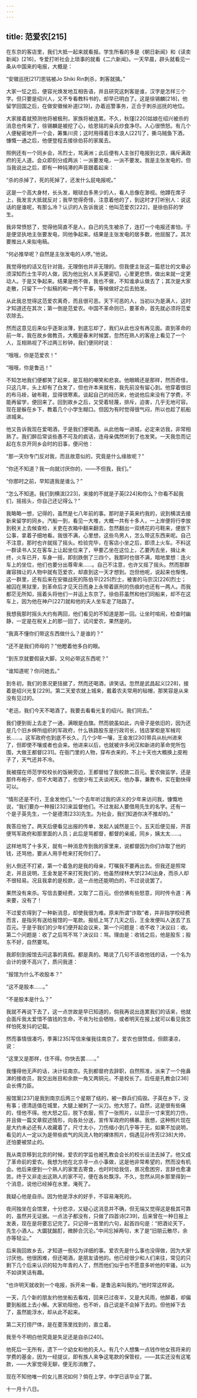 ```yaml
---
---
---
```

title: 范爱农[215]
---




在东京的客店里，我们大抵一起来就看报。学生所看的多是《朝日新闻》和《读卖新闻》[216]，专爱打听社会上琐事的就看《二六新闻》。一天早晨，辟头就看见一条从中国来的电报，大概是：

“安徽巡抚[217]恩铭被Jo Shiki Rin刺杀，刺客就擒。”

大家一怔之后，便容光焕发地互相告语，并且研究这刺客是谁，汉字是怎样三个字。但只要是绍兴人，又不专看教科书的，却早已明白了。这是徐锡麟[218]，他留学回国之后，在做安徽候补道[219]，办着巡警事务，正合于刺杀巡抚的地位。

大家接着就预测他将被极刑，家族将被连累。不久，秋瑾[220]姑娘在绍兴被杀的消息也传来了，徐锡麟是被挖了心，给恩铭的亲兵炒食净尽。人心很愤怒。有几个人便秘密地开一个会，筹集川资；这时用得着日本浪人[221]了，撕乌贼鱼下酒，慷慨一通之后，他便登程去接徐伯荪的家属去。

照例还有一个同乡会，吊烈士，骂满洲；此后便有人主张打电报到北京，痛斥满政府的无人道。会众即刻分成两派：一派要发电，一派不要发。我是主张发电的，但当我说出之后，即有一种钝滞的声音跟着起来：

“杀的杀掉了，死的死掉了，还发什么屁电报呢。”

这是一个高大身材，长头发，眼球白多黑少的人，看人总像在渺视。他蹲在席子上，我发言大抵就反对；我早觉得奇怪，注意着他的了，到这时才打听别人：说这话的是谁呢，有那么冷？认识的人告诉我说：他叫范爱农[222]，是徐伯荪的学生。

我非常愤怒了，觉得他简直不是人，自己的先生被杀了，连打一个电报还害怕，于是便坚执地主张要发电，同他争起来。结果是主张发电的居多数，他屈服了。其次要推出人来拟电稿。

“何必推举呢？自然是主张发电的人啰。”他说。

我觉得他的话又在针对我，无理倒也并非无理的。但我便主张这一篇悲壮的文章必须深知烈士生平的人做，因为他比别人关系更密切，心里更悲愤，做出来就一定更动人。于是又争起来。结果是他不做，我也不做，不知谁承认做去了；其次是大家走散，只留下一个拟稿的和一两个干事，等候做好之后去拍发。

从此我总觉得这范爱农离奇，而且很可恶。天下可恶的人，当初以为是满人，这时才知道还在其次；第一倒是范爱农。中国不革命则已，要革命，首先就必须将范爱农除去。

然而这意见后来似乎逐渐淡薄，到底忘却了，我们从此也没有再见面。直到革命的前一年，我在故乡做教员，大概是春末时候罢，忽然在熟人的客座上看见了一个人，互相熟视了不过两三秒钟，我们便同时说：

“哦哦，你是范爱农！”

“哦哦，你是鲁迅！”

不知怎地我们便都笑了起来，是互相的嘲笑和悲哀。他眼睛还是那样，然而奇怪，只这几年，头上却有了白发了，但也许本来就有，我先前没有留心到。他穿着很旧的布马褂，破布鞋，显得很寒素。谈起自己的经历来，他说他后来没有了学费，不能再留学，便回来了。回到故乡之后，又受着轻蔑，排斥，迫害，几乎无地可容。现在是躲在乡下，教着几个小学生糊口。但因为有时觉得很气闷，所以也趁了航船进城来。

他又告诉我现在爱喝酒，于是我们便喝酒。从此他每一进城，必定来访我，非常相熟了。我们醉后常谈些愚不可及的疯话，连母亲偶然听到了也发笑。一天我忽而记起在东京开同乡会时的旧事，便问他：

“那一天你专门反对我，而且故意似的，究竟是什么缘故呢？”

“你还不知道？我一向就讨厌你的，——不但我，我们。”

“你那时之前，早知道我是谁么？”

“怎么不知道。我们到横滨[223]，来接的不就是子英[224]和你么？你看不起我们，摇摇头，你自己还记得么？”

我略略一想，记得的，虽然是七八年前的事。那时是子英来约我的，说到横滨去接新来留学的同乡。汽船一到，看见一大堆，大概一共有十多人，一上岸便将行李放到税关上去候查检，关吏在衣箱中翻来翻去，忽然翻出一双绣花的弓鞋来，便放下公事，拿着子细地看。我很不满，心里想，这些鸟男人，怎么带这东西来呢。自己不注意，那时也许就摇了摇头。检验完毕，在客店小坐之后，即须上火车。不料这一群读书人又在客车上让起坐位来了，甲要乙坐在这位上，乙要丙去坐，揖让未终，火车已开，车身一摇，即刻跌倒了三四个。我那时也很不满，暗地里想：连火车上的坐位，他们也要分出尊卑来……。自己不注意，也许又摇了摇头。然而那群雍容揖让的人物中就有范爱农，却直到这一天才想到。岂但他呢，说起来也惭愧，这一群里，还有后来在安徽战死的陈伯平[225]烈士，被害的马宗汉[226]烈士；被囚在黑狱里，到革命后才见天日而身上永带着匪刑的伤痕的也还有一两人。而我都茫无所知，摇着头将他们一并运上东京了。徐伯荪虽然和他们同船来，却不在这车上，因为他在神户[227]就和他的夫人坐车走了陆路了。

我想我那时摇头大约有两回，他们看见的不知道是那一回。让坐时喧闹，检查时幽静，一定是在税关上的那一回了，试问爱农，果然是的。

“我真不懂你们带这东西做什么？是谁的？”

“还不是我们师母的？”他瞪着他多白的眼。

“到东京就要假装大脚，又何必带这东西呢？”

“谁知道呢？你问她去。”

到冬初，我们的景况更拮据了，然而还喝酒，讲笑话。忽然是武昌起义[228]，接着是绍兴光复[229]。第二天爱农就上城来，戴着农夫常用的毡帽，那笑容是从来没有见过的。

“老迅，我们今天不喝酒了。我要去看看光复的绍兴。我们同去。”

我们便到街上去走了一通，满眼是白旗。然而貌虽如此，内骨子是依旧的，因为还是几个旧乡绅所组织的军政府，什么铁路股东是行政司长，钱店掌柜是军械司长……。这军政府也到底不长久，几个少年一嚷，王金发[230]带兵从杭州进来了，但即使不嚷或者也会来。他进来以后，也就被许多闲汉和新进的革命党所包围，大做王都督[231]。在衙门里的人物，穿布衣来的，不上十天也大概换上皮袍子了，天气还并不冷。

我被摆在师范学校校长的饭碗旁边，王都督给了我校款二百元。爱农做监学，还是那件布袍子，但不大喝酒了，也很少有工夫谈闲天。他办事，兼教书，实在勤快得可以。

“情形还是不行，王金发他们。”一个去年听过我的讲义的少年来访问我，慷慨地说，“我们要办一种报[232]来监督他们。不过发起人要借用先生的名字。还有一个是子英先生，一个是德清[233]先生。为社会，我们知道你决不推却的。”

我答应他了。两天后便看见出报的传单，发起人诚然是三个。五天后便见报，开首便骂军政府和那里面的人员；此后是骂都督，都督的亲戚，同乡，姨太太……。

这样地骂了十多天，就有一种消息传到我的家里来，说都督因为你们诈取了他的钱，还骂他，要派人用手枪来打死你们了。

别人倒还不打紧，第一个着急的是我的母亲，叮嘱我不要再出去。但我还是照常走，并且说明，王金发是不来打死我们的，他虽然绿林大学[234]出身，而杀人却不很轻易。况且我拿的是校款，这一点他还能明白的，不过说说罢了。

果然没有来杀。写信去要经费，又取了二百元。但仿佛有些怒意，同时传令道：再来要，没有了！

不过爱农得到了一种新消息，却使我很为难。原来所谓“诈取”者，并非指学校经费而言，是指另有送给报馆的一笔款。报纸上骂了几天之后，王金发便叫人送去了五百元。于是乎我们的少年们便开起会议来，第一个问题是：收不收？决议曰：收。第二个问题是：收了之后骂不骂？决议曰：骂。理由是：收钱之后，他是股东；股东不好，自然要骂。

我即刻到报馆去问这事的真假。都是真的。略说了几句不该收他钱的话，一个名为会计的便不高兴了，质问我道：

“报馆为什么不收股本？”

“这不是股本……。”

“不是股本是什么？”

我就不再说下去了，这一点世故是早已知道的，倘我再说出连累我们的话来，他就会面斥我太爱惜不值钱的生命，不肯为社会牺牲，或者明天在报上就可以看见我怎样怕死发抖的记载。

然而事情很凑巧，季茀[235]写信来催我往南京了。爱农也很赞成，但颇凄凉，说：

“这里又是那样，住不得。你快去罢……。”

我懂得他无声的话，决计往南京。先到都督府去辞职，自然照准，派来了一个拖鼻涕的接收员，我交出账目和余款一角又两铜元，不是校长了。后任是孔教会[236]会长傅力臣。

报馆案[237]是我到南京后两三个星期了结的，被一群兵们捣毁。子英在乡下，没有事；德清适值在城里，大腿上被刺了一尖刀。他大怒了。自然，这是很有些痛的，怪他不得。他大怒之后，脱下衣服，照了一张照片，以显示一寸来宽的刀伤，并且做一篇文章叙述情形，向各处分送，宣传军政府的横暴。我想，这种照片现在是大约未必还有人收藏着了，尺寸太小，刀伤缩小到几乎等于无，如果不加说明，看见的人一定以为是带些疯气的风流人物的裸体照片，倘遇见孙传芳[238]大帅，还怕要被禁止的。

我从南京移到北京的时候，爱农的学监也被孔教会会长的校长设法去掉了。他又成了革命前的爱农。我想为他在北京寻一点小事做，这是他非常希望的，然而没有机会。他后来便到一个熟人的家里去寄食，也时时给我信，景况愈困穷，言辞也愈凄苦。终于又非走出这熟人的家不可，便在各处飘浮。不久，忽然从同乡那里得到一个消息，说他已经掉在水里，淹死了。

我疑心他是自杀。因为他是浮水的好手，不容易淹死的。

夜间独坐在会馆里，十分悲凉，又疑心这消息并不确，但无端又觉得这是极其可靠的，虽然并无证据。一点法子都没有，只做了四首诗[239]，后来曾在一种日报上发表，现在是将要忘记完了。只记得一首里的六句，起首四句是：“把酒论天下，先生小酒人。大圜犹酩酊，微醉合沉沦。”中间忘掉两句，末了是“旧朋云散尽，余亦等轻尘。”

后来我回故乡去，才知道一些较为详细的事。爱农先是什么事也没得做，因为大家讨厌他。他很困难，但还喝酒，是朋友请他的。他已经很少和人们来往，常见的只剩下几个后来认识的较为年青的人了，然而他们似乎也不愿意多听他的牢骚，以为不如讲笑话有趣。

“也许明天就收到一个电报，拆开来一看，是鲁迅来叫我的。”他时常这样说。

一天，几个新的朋友约他坐船去看戏，回来已过夜半，又是大风雨，他醉着，却偏要到船舷上去小解。大家劝阻他，也不听，自己说是不会掉下去的。但他掉下去了，虽然能浮水，却从此不起来。

第二天打捞尸体，是在菱荡里找到的，直立着。

我至今不明白他究竟是失足还是自杀[240]。

他死后一无所有，遗下一个幼女和他的夫人。有几个人想集一点钱作他女孩将来的学费的基金，因为一经提议，即有族人来争这笔款的保管权，——其实还没有这笔款，——大家觉得无聊，便无形消散了。

现在不知他唯一的女儿景况如何？倘在上学，中学已该毕业了罢。

十一月十八日。
